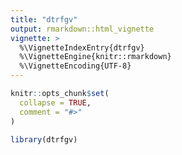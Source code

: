 ```yaml
---
title: "dtrfgv"
output: rmarkdown::html_vignette
vignette: >
  %\VignetteIndexEntry{dtrfgv}
  %\VignetteEngine{knitr::rmarkdown}
  %\VignetteEncoding{UTF-8}
---
```


```r
knitr::opts_chunk$set(
  collapse = TRUE,
  comment = "#>"
)
```

```r
library(dtrfgv)
```
